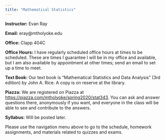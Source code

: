 ```yaml
---
title: "Mathematical Statistics"
---
```


**Instructor:** Evan Ray

**Email:** eray@mtholyoke.edu

**Office:** Clapp 404C

**Office Hours:** I have regularly scheduled office hours at times to be scheduled.  These are times I guarantee I will be in my office and available, but I am also available by appointment at other times; send an email to set up a time to meet.

<!--**Evening Group Work**: We have scheduled rooms for evening group work, with TAs available to help with questions, on **days to be determined**.  These sessions will meet in **room to be determined**.-->

**Text Book:** Our text book is "Mathematical Statistics and Data Analysis" (3rd edition) by John A. Rice.  A copy is on reserve at the library.

**Piazza:** We are registered on Piazza at [https://piazza.com/mtholyoke/spring2020/stat343](https://piazza.com/mtholyoke/spring2020/stat343).  You can ask and answer questions there, anonymously if you want, and everyone in the class will be able to see and contribute to the answers.

**Syllabus:** Will be posted later.

Please use the navigation menu above to go to the schedule, homework assignments, and materials related to quizzes and exams.
